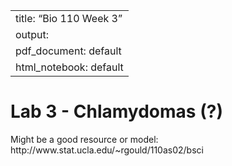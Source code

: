 
---
title: "Bio 110 Week 3"
output:
  pdf_document: default
  html_notebook: default
---

# Lab 3 - Chlamydomas (?)


Might be a good resource or model: http://www.stat.ucla.edu/~rgould/110as02/bsci